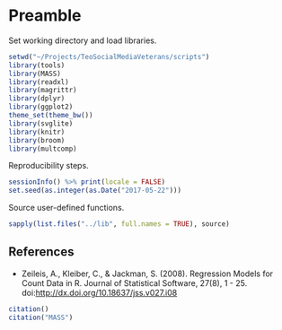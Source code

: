 # Preamble

Set working directory and load libraries.

```r
setwd("~/Projects/TeoSocialMediaVeterans/scripts")
library(tools)
library(MASS)
library(readxl)
library(magrittr)
library(dplyr)
library(ggplot2)
theme_set(theme_bw())
library(svglite)
library(knitr)
library(broom)
library(multcomp)
```

Reproducibility steps.

```r
sessionInfo() %>% print(locale = FALSE)
set.seed(as.integer(as.Date("2017-05-22")))
```

Source user-defined functions.

```r
sapply(list.files("../lib", full.names = TRUE), source)
```


## References

* Zeileis, A., Kleiber, C., & Jackman, S. (2008). Regression Models for Count Data in R. Journal of Statistical Software, 27(8), 1 - 25. doi:[http://dx.doi.org/10.18637/jss.v027.i08](http://dx.doi.org/10.18637/jss.v027.i08)

```r
citation()
citation("MASS")
```
